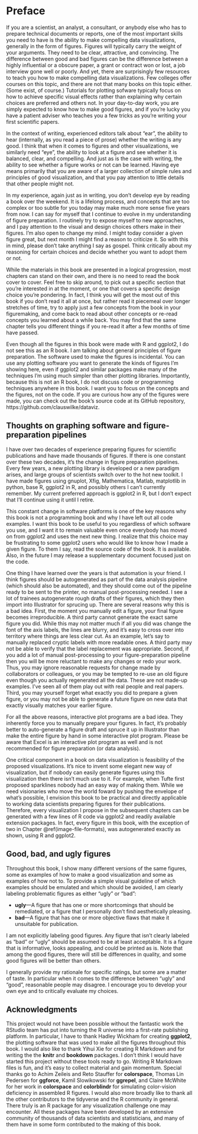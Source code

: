 # Preface {-}

If you are a scientist, an analyst, a consultant, or anybody else who has to prepare technical documents or reports, one of the most important skills you need to have is the ability to make compelling data visualizations, generally in the form of figures. Figures will typically carry the weight of your arguments. They need to be clear, attractive, and convincing. The difference between good and bad figures can be the difference between a highly influential or a obscure paper, a grant or contract won or lost, a job interview gone well or poorly. And yet, there are surprisingly few resources to teach you how to make compelling data visualizations. Few colleges offer courses on this topic, and there are not that many books on this topic either. (Some exist, of course.) Tutorials for plotting sofware typically focus on how to achieve specific visual effects rather than explaining why certain choices are preferred and others not. In your day-to-day work, you are simply expected to know how to make good figures, and if you're lucky you have a patient adviser who teaches you a few tricks as you're writing your first scientific papers.

In the context of writing, experienced editors talk about "ear", the ability to hear (internally, as you read a piece of prose) whether the writing is any good. I think that when it comes to figures and other visualizations, we similarly need "eye", the ability to look at a figure and see whether it is balanced, clear, and compelling. And just as is the case with writing, the ability to see whether a figure works or not can be learned. Having eye means primarily that you are aware of a larger collection of simple rules and principles of good visualization, and that you pay attention to little details that other people might not.

In my experience, again just as in writing, you don't develop eye by reading a book over the weekend. It is a lifelong process, and concepts that are too complex or too subtle for you today may make much more sense five years from now. I can say for myself that I continue to evolve in my understanding of figure preparation. I routinely try to expose myself to new approaches, and I pay attention to the visual and design choices others make in their figures. I'm also open to change my mind. I might today consider a given figure great, but next month I might find a reason to criticize it. So with this in mind, please don't take anything I say as gospel. Think critically about my reasoning for certain choices and decide whether you want to adopt them or not.

While the materials in this book are presented in a logical progression, most chapters can stand on their own, and there is no need to read the book cover to cover. Feel free to skip around, to pick out a specific section that you're interested in at the moment, or one that covers a specific design choice you're pondering. In fact, I think you will get the most out of this book if you don't read it all at once, but rather read it piecemeal over longer stretches of time, try to apply just a few concepts from the book in your figuremaking, and come back to read about other concepts or re-read concepts you learned about a while back. You may find that the same chapter tells you different things if you re-read it after a few months of time have passed.

Even though all the figures in this book were made with R and ggplot2, I do not see this as an R book. I am talking about general principles of figure preparation. The software used to make the figures is incidental. You can use any plotting software you want to generate the kinds of figures I'm showing here, even if ggplot2 and similar packages make many of the techniques I'm using much simpler than other plotting libraries. Importantly, because this is not an R book, I do not discuss code or programming techniques anywhere in this book. I want you to focus on the concepts and the figures, not on the code. If you are curious how any of the figures were made, you can check out the book's source code at its GitHub repository, https://github.com/clauswilke/dataviz.


## Thoughts on graphing software and figure-preparation pipelines {-}

I have over two decades of experience preparing figures for scientific publications and have made thousands of figures. If there is one constant over these two decades, it's the change in figure preparation pipelines. Every few years, a new plotting library is developed or a new paradigm arises, and large groups of scientists switch over to the hot new toolkit. I have made figures using gnuplot, Xfig, Mathematica, Matlab, matplotlib in python, base R, ggplot2 in R, and possibly others I can't currently remember. My current preferred approach is ggplot2 in R, but I don't expect that I'll continue using it until I retire.

This constant change in software platforms is one of the key reasons why this book is not a programming book and why I have left out all code examples. I want this book to be useful to you regardless of which software you use, and I want it to remain valuable even once everybody has moved on from ggplot2 and uses the next new thing. I realize that this choice may be frustrating to some ggplot2 users who would like to know how I made a given figure. To them I say, read the source code of the book. It is available. Also, in the future I may release a supplementary document focused just on the code.

One thing I have learned over the years is that automation is your friend. I think figures should be autogenerated as part of the data analysis pipeline (which should also be automated), and they should come out of the pipeline ready to be sent to the printer, no manual post-processing needed. I see a lot of trainees autogenerate rough drafts of their figures, which they then import into Illustrator for sprucing up. There are several reasons why this is a bad idea. First, the moment you manually edit a figure, your final figure becomes irreproducible. A third party cannot generate the exact same figure you did. While this may not matter much if all you did was change the font of the axis labels, the lines are blurry, and it's easy to cross over into territory where things are less clear cut. As an example, let's say to manually replaced cryptic labels with more readable ones. A third party may not be able to verify that the label replacement was appropriate. Second, if you add a lot of manual post-processing to your figure-preparation pipeline then you will be more reluctant to make any changes or redo your work. Thus, you may ignore reasonable requests for change made by collaborators or colleagues, or you may be tempted to re-use an old figure even though you actually regenerated all the data. These are not made-up examples. I've seen all of them play out with real people and real papers. Third, you may yourself forget what exactly you did to prepare a given figure, or you may not be able to generate a future figure on new data that exactly visually matches your earlier figure.

For all the above reasons, interactive plot programs are a bad idea. They inherently force you to manually prepare your figures. In fact, it's probably better to auto-generate a figure draft and spruce it up in Illustrator than make the entire figure by hand in some interactive plot program. Please be aware that Excel is an interactive plot program as well and is not recommended for figure preparation (or data analysis).

One critical component in a book on data visualization is feasibility of the proposed visualizations. It's nice to invent some elegant new way of visualization, but if nobody can easily generate figures using this visualization then there isn't much use to it. For example, when Tufte first proposed sparklines nobody had an easy way of making them. While we need visionaries who move the world foward by pushing the envelope of what's possible, I envision this book to be practical and directly applicable to working data scientists preparing figures for their publications. Therefore, every visualization I propose in the subsequent chapters can be generated with a few lines of R code via ggplot2 and readily available extension packages. In fact, every figure in this book, with the exception of two in Chapter \@ref(image-file-formats), was autogenerated exactly as shown, using R and ggplot2. 



## Good, bad, and ugly figures {-}

Throughout this book, I show many different versions of the same figures, some as examples of how to make a good visualization and some as examples of how not to. To provide a simple visual guideline of which examples should be emulated and which should be avoided, I am clearly labeling problematic figures as either "ugly" or "bad":

- **ugly**---A figure that has one or more shortcomings that should be remediated, or a figure that I personally don't find aesthetically pleasing.
- **bad**---A figure that has one or more objective flaws that make it unsuitable for publication.

I am not explicitly labeling good figures. Any figure that isn't clearly labeled as "bad" or "ugly" should be assumed to be at least acceptable. It is a figure that is informative, looks appealing, and could be printed as is. Note that among the good figures, there will still be differences in quality, and some good figures will be better than others.

I generally provide my rationale for specific ratings, but some are a matter of taste. In particular when it comes to the difference between "ugly" and "good", reasonable people may disagree. I encourage you to develop your own eye and to critically evaluate my choices.


## Acknowledgments {-}

This project would not have been possible without the fantastic work the RStudio team has put into turning the R universe into a first-rate publishing platform. In particular, I have to thank Hadley Wickham for creating **ggplot2**, the plotting software that was used to make all the figures throughout this book. I would also like to thank Yihui Xie for creating R Markdown and for writing the the **knitr** and **bookdown** packages. I don't think I would have started this project without these tools ready to go. Writing R Markdown files is fun, and it's easy to collect material and gain momentum. Special thanks go to Achim Zeileis and  Reto Stauffer for **colorspace**, Thomas Lin Pedersen for **ggforce**, Kamil Slowikowski for **ggrepel**, and Claire McWhite for her work in **colorspace** and **colorblindr** for simulating color-vision deficiency in assembled R figures. I would also more broadly like to thank all the other contributors to the tidyverse and the R community in general. There truly is an R package for any visualization challenge one may encounter. All these packages have been developed by an extensive community of thousands of data scientists and statisticians, and many of them have in some form contributed to the making of this book.

